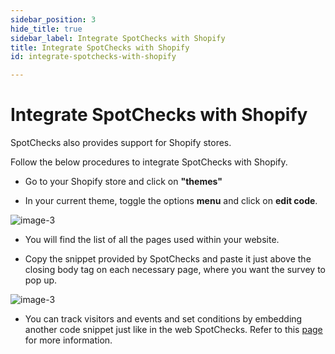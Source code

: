 ```yaml
---
sidebar_position: 3
hide_title: true
sidebar_label: Integrate SpotChecks with Shopify
title: Integrate SpotChecks with Shopify
id: integrate-spotchecks-with-shopify

---
```


# Integrate SpotChecks with Shopify

SpotChecks also provides support for Shopify stores.

Follow the below procedures to integrate SpotChecks with Shopify.

- Go to your Shopify store and click on **"themes"**

- In your current theme, toggle the options **menu** and click on **edit code**.

![image-3](https://static.surveysparrow.com/application/marketplace/ssdk-assets/image3.png)

- You will find the list of all the pages used within your website.

- Copy the snippet provided by SpotChecks and paste it just above the closing body tag on each necessary page, where you want the survey to pop up.

![image-3](https://static.surveysparrow.com/application/marketplace/ssdk-assets/image3.png)


- You can track visitors and events and set conditions by embedding another code snippet just like in the web SpotChecks. Refer to this [page](/spotchecks/web-spotchecks/) for more information.
